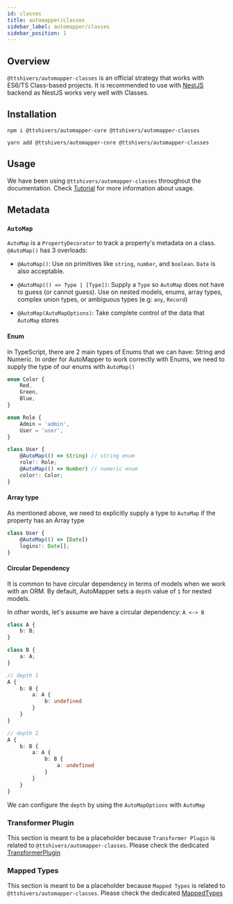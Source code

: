 ```yaml
---
id: classes
title: automapper/classes
sidebar_label: automapper/classes
sidebar_position: 1
---
```


## Overview

`@ttshivers/automapper-classes` is an official strategy that works with ES6/TS Class-based projects. It is recommended to use with [NestJS](https://nestjs.com) backend as NestJS works very well with Classes.

## Installation

```shell
npm i @ttshivers/automapper-core @ttshivers/automapper-classes
```

```shell
yarn add @ttshivers/automapper-core @ttshivers/automapper-classes
```

## Usage

We have been using `@ttshivers/automapper-classes` throughout the documentation. Check [Tutorial](../tutorial/preface) for more information about usage.

## Metadata

### `AutoMap`

`AutoMap` is a `PropertyDecorator` to track a property's metadata on a class. `@AutoMap()` has 3 overloads:

-   `@AutoMap()`: Use on primitives like `string`, `number`, and `boolean`. `Date` is also acceptable.
-   `@AutoMap(() => Type | [Type])`: Supply a `Type` so `AutoMap` does not have to guess (or cannot guess). Use on nested models, enums, array types, complex union types, or ambiguous types (e.g: `any`, `Record`)

-   `@AutoMap(AutoMapOptions)`: Take complete control of the data that `AutoMap` stores

#### Enum

In TypeScript, there are 2 main types of Enums that we can have: String and Numeric. In order for AutoMapper to work correctly with Enums, we need to supply the type of our enums with `AutoMap()`

```ts
enum Color {
    Red,
    Green,
    Blue,
}

enum Role {
    Admin = 'admin',
    User = 'user',
}

class User {
    @AutoMap(() => String) // string enum
    role!: Role;
    @AutoMap(() => Number) // numeric enum
    color!: Color;
}
```

#### Array type

As mentioned above, we need to explicitly supply a type to `AutoMap` if the property has an Array type

```ts
class User {
    @AutoMap(() => [Date])
    logins!: Date[];
}
```

#### Circular Dependency

It is common to have circular dependency in terms of models when we work with an ORM. By default, AutoMapper sets a `depth` value of `1` for nested models.

In other words, let's assume we have a circular dependency: `A <-> B`

```ts
class A {
    b: B;
}

class B {
    a: A;
}

// depth 1
A {
    b: B {
        a: A {
            b: undefined
        }
    }
}

// depth 2
A {
    b: B {
        a: A {
            b: B {
                a: undefined
            }
        }
    }
}
```

We can configure the `depth` by using the `AutoMapOptions` with `AutoMap`

### Transformer Plugin

This section is meant to be a placeholder because `Transformer Plugin` is related to `@ttshivers/automapper-classes`. Please check the dedicated [TransformerPlugin](../misc/transformer-plugin)

### Mapped Types

This section is meant to be a placeholder because `Mapped Types` is related to `@ttshivers/automapper-classes`. Please check the dedicated [MappedTypes](../misc/mapped-types)
